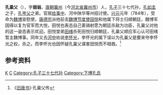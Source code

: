 '''孔巢父'''（{{bd|？||784年||catIdx=K}}），字'''弱翁'''，[[唐朝|唐朝]][[冀州|冀州]]（今[[河北省|河北省]][[冀州市|冀州市]]）人，[[孔子|孔子]]三十七代孙，[[孔如圭|孔如圭]]之子，[[孔岑父|孔岑父]]之弟。官居[[给事中|给事中]]、河中陕华等州招讨使。[[兴元|兴元]]元年（784年），受命为[[魏博|魏博]]宣慰使，[[唐德宗|唐德宗]]派他前去[[魏博节度使|魏博节度使]][[田悦|田悦]]和他属下将士归顺朝廷，魏博军因得以复为官军而大悦，田悦也表态自己善骑射愿为朝廷杀敌为功臣，孔巢父对他的这一姿态表示欢迎。田悦堂弟[[田绪|田绪]]杀死田悦归顺朝廷，孔巢父顺应军心认可田绪暂主魏博事。同年又去[[河中|河中]]劝说[[李怀光|李怀光]]，李怀光的属下误以为孔巢父是要来夺李怀光之权，杀之。而李怀光也因怀疑孔巢父谋害田悦而不相救。<ref>《[[旧唐书|旧唐书]]》·孔巢父传</ref>
 
==参考资料==
{{Reflist}}

[[Category:唐朝政治人物|K]]
[[Category:孔姓|C]]
[[Category:孔子三十七代孙|Category:孔子三十七代孙]]
[[Category:下博孔氏|Category:下博孔氏]]